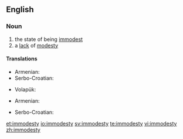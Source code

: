 ==English==

===Noun===
{{en-noun|-}}

# the state of being [[immodest]]
# a [[lack]] of [[modesty]]

====Translations====
{{trans-top|state of being immodest}}
* Armenian: {{t|hy|անհամեստություն|tr=anhamestut’yun}}
* Serbo-Croatian: {{t|sh|nèskromnōst|f}}
{{trans-mid}}
* Volapük: {{t+|vo|nepued}}
{{trans-bottom}}

{{trans-top|lack of modesty}}
* Armenian: {{t|hy|անհամեստություն|tr=anhamestut’yun}}
{{trans-mid}}
* Serbo-Croatian: {{t|sh|nèskromnōst|f}}
{{trans-bottom}}

[[et:immodesty]]
[[io:immodesty]]
[[sv:immodesty]]
[[te:immodesty]]
[[vi:immodesty]]
[[zh:immodesty]]